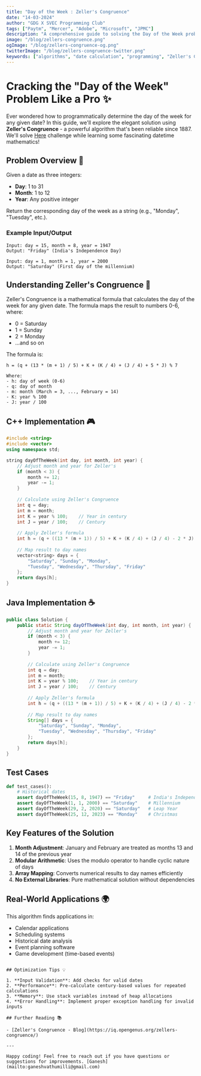 ```yaml
---
title: "Day of the Week : Zeller's Congruence"
date: "14-03-2024"
author: "GDG X SVEC Programming Club"
tags: ["Paytm", "Mercer", "Adobe", "Microsoft", "JPMC"]
description: "A comprehensive guide to solving the Day of the Week problem using Zeller's Congruence, with implementations in Java, C++, and Python."
image: "/blog/zellers-congruence.png"
ogImage: "/blog/zellers-congruence-og.png"
twitterImage: "/blog/zellers-congruence-twitter.png"
keywords: ["algorithms", "date calculation", "programming", "Zeller's Congruence", "interview preparation"]
---
```


# Cracking the "Day of the Week" Problem Like a Pro ✨

Ever wondered how to programmatically determine the day of the week for any given date? In this guide, we'll explore the elegant solution using **Zeller's Congruence** - a powerful algorithm that's been reliable since 1887. We'll solve [Here](https://www.naukri.com/code360/problems/day-of-the-week_668910) challenge while learning some fascinating datetime mathematics!

## Problem Overview 📝

Given a date as three integers:
- **Day**: 1 to 31
- **Month**: 1 to 12
- **Year**: Any positive integer

Return the corresponding day of the week as a string (e.g., "Monday", "Tuesday", etc.).

### Example Input/Output
```text
Input: day = 15, month = 8, year = 1947
Output: "Friday" (India's Independence Day)

Input: day = 1, month = 1, year = 2000
Output: "Saturday" (First day of the millennium)
```

## Understanding Zeller's Congruence 🧮

Zeller's Congruence is a mathematical formula that calculates the day of the week for any given date. The formula maps the result to numbers 0-6, where:

- 0 = Saturday
- 1 = Sunday
- 2 = Monday
- ...and so on

The formula is:

```text
h = (q + (13 * (m + 1) / 5) + K + (K / 4) + (J / 4) + 5 * J) % 7

Where:
- h: day of week (0-6)
- q: day of month
- m: month (March = 3, ..., February = 14)
- K: year % 100
- J: year / 100
```

## C++ Implementation 🎮

```cpp
#include <string>
#include <vector>
using namespace std;

string dayOfTheWeek(int day, int month, int year) {
    // Adjust month and year for Zeller's
    if (month < 3) {
        month += 12;
        year -= 1;
    }
    
    // Calculate using Zeller's Congruence
    int q = day;
    int m = month;
    int K = year % 100;    // Year in century
    int J = year / 100;    // Century
    
    // Apply Zeller's formula
    int h = (q + ((13 * (m + 1)) / 5) + K + (K / 4) + (J / 4) - 2 * J) % 7;
    
    // Map result to day names
    vector<string> days = {
        "Saturday", "Sunday", "Monday",
        "Tuesday", "Wednesday", "Thursday", "Friday"
    };
    return days[h];
}
```

## Java Implementation ☕

```java
public class Solution {
    public static String dayOfTheWeek(int day, int month, int year) {
        // Adjust month and year for Zeller's
        if (month < 3) {
            month += 12;
            year -= 1;
        }
        
        // Calculate using Zeller's Congruence
        int q = day;
        int m = month;
        int K = year % 100;    // Year in century
        int J = year / 100;    // Century
        
        // Apply Zeller's formula
        int h = (q + ((13 * (m + 1)) / 5) + K + (K / 4) + (J / 4) - 2 * J) % 7;
        
        // Map result to day names
        String[] days = {
            "Saturday", "Sunday", "Monday",
            "Tuesday", "Wednesday", "Thursday", "Friday"
        };
        return days[h];
    }
}
```

## Test Cases

```python
def test_cases():
    # Historical dates
    assert dayOfTheWeek(15, 8, 1947) == "Friday"     # India's Independence
    assert dayOfTheWeek(1, 1, 2000) == "Saturday"    # Millennium
    assert dayOfTheWeek(29, 2, 2020) == "Saturday"   # Leap Year
    assert dayOfTheWeek(25, 12, 2023) == "Monday"    # Christmas
```

## Key Features of the Solution

1. **Month Adjustment**: January and February are treated as months 13 and 14 of the previous year
2. **Modular Arithmetic**: Uses the modulo operator to handle cyclic nature of days
3. **Array Mapping**: Converts numerical results to day names efficiently
4. **No External Libraries**: Pure mathematical solution without dependencies

## Real-World Applications 🌍

This algorithm finds applications in:
- Calendar applications
- Scheduling systems
- Historical date analysis
- Event planning software
- Game development (time-based events)
```

## Optimization Tips 💡

1. **Input Validation**: Add checks for valid dates
2. **Performance**: Pre-calculate century-based values for repeated calculations
3. **Memory**: Use stack variables instead of heap allocations
4. **Error Handling**: Implement proper exception handling for invalid inputs

## Further Reading 📚

- [Zeller's Congruence - Blog](https://iq.opengenus.org/zellers-congruence/)

---

Happy coding! Feel free to reach out if you have questions or suggestions for improvements. [Ganesh](mailto:ganeshvathumilli@gmail.com)
